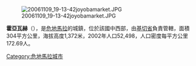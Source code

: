 [[Image:20061109_19-13-42joyobamarket.JPG|right]]

'''霍亞瓦赫'''（{{lang-es|Joyabaj}}），是[[危地馬拉|危地馬拉]]的城鎮，位於該國中西部，由[[基切省|基切省]]負責管轄，面積304平方公里，海拔高度1,372米，2002年人口52,498，人口密度每平方公里172.69人。

{{Coord|14|59|42|N|90|48|27|W|display=title}}

{{Guatemala-geo-stub}}
[[Category:危地馬拉城市|Category:危地馬拉城市]]